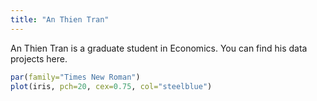 ```yaml
---
title: "An Thien Tran"
---
```


An Thien Tran is a graduate student in Economics. You can find his data projects here.

```r
par(family="Times New Roman")
plot(iris, pch=20, cex=0.75, col="steelblue") 
```

